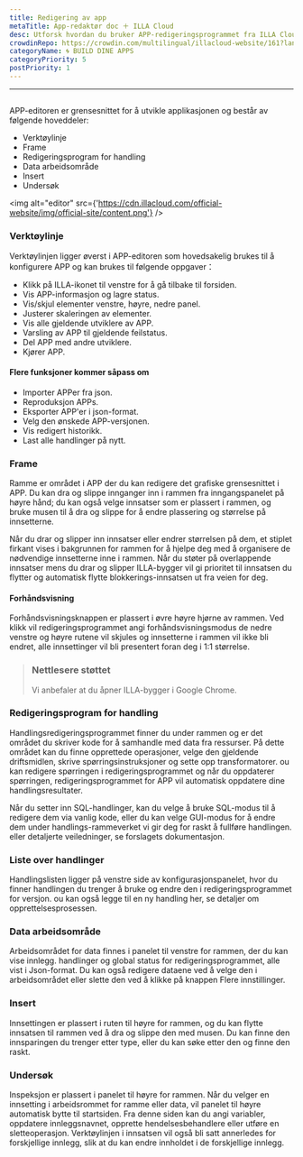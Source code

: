 ```yaml
---
title: Redigering av app
metaTitle: App-redaktør doc ＋ ILLA Cloud
desc: Utforsk hvordan du bruker APP-redigeringsprogrammet fra ILLA Cloud for å opprette og tilpasse applikasjonene dine ved hjelp av et brukervennlig grensesnitt
crowdinRepo: https://crowdin.com/multilingual/illacloud-website/161?languages=no&filter=basic&value=0
categoryName: 🌀 BUILD DINE APPS
categoryPriority: 5
postPriority: 1
---
```


* * *

## <h2 hidden>Appredaktør</h2>

APP-editoren er grensesnittet for å utvikle applikasjonen og består av følgende hoveddeler:

-   Verktøylinje
-   Frame
-   Redigeringsprogram for handling
-   Data arbeidsområde
-   Insert
-   Undersøk

<img alt="editor" src={'https://cdn.illacloud.com/official-website/img/official-site/content.png'} />

### Verktøylinje

Verktøylinjen ligger øverst i APP-editoren som hovedsakelig brukes til å konfigurere APP og kan brukes til følgende oppgaver：

-   Klikk på ILLA-ikonet til venstre for å gå tilbake til forsiden.
-   Vis APP-informasjon og lagre status.
-   Vis/skjul elementer venstre, høyre, nedre panel.
-   Justerer skaleringen av elementer.
-   Vis alle gjeldende utviklere av APP.
-   Varsling av APP til gjeldende feilstatus.
-   Del APP med andre utviklere.
-   Kjører APP.

#### Flere funksjoner kommer såpass om

-   Importer APPer fra json.
-   Reproduksjon APPs.
-   Eksporter APP'er i json-format.
-   Velg den ønskede APP-versjonen.
-   Vis redigert historikk.
-   Last alle handlinger på nytt.

[//]: # "[Image]"

### Frame

Ramme er området i APP der du kan redigere det grafiske grensesnittet i APP. Du kan dra og slippe innganger inn i rammen fra inngangspanelet på høyre hånd; du kan også velge innsatser som er plassert i rammen, og bruke musen til å dra og slippe for å endre plassering og størrelse på innsetterne.

Når du drar og slipper inn innsatser eller endrer størrelsen på dem, et stiplet firkant vises i bakgrunnen for rammen for å hjelpe deg med å organisere de nødvendige innsetterne inne i rammen. Når du støter på overlappende innsatser mens du drar og slipper ILLA-bygger vil gi prioritet til innsatsen du flytter og automatisk flytte blokkerings-innsatsen ut fra veien for deg.

#### Forhåndsvisning

Forhåndsvisningsknappen er plassert i øvre høyre hjørne av rammen. Ved klikk vil redigeringsprogrammet angi forhåndsvisningsmodus de nedre venstre og høyre rutene vil skjules og innsetterne i rammen vil ikke bli endret, alle innsettinger vil bli presentert foran deg i 1:1 størrelse.

> ### Nettlesere støttet
>
> Vi anbefaler at du åpner ILLA-bygger i Google Chrome.

### Redigeringsprogram for handling

Handlingsredigeringsprogrammet finner du under rammen og er det området du skriver kode for å samhandle med data fra ressurser. På dette området kan du finne opprettede operasjoner, velge den gjeldende driftsmidlen, skrive spørringsinstruksjoner og sette opp transformatorer. ou kan redigere spørringen i redigeringsprogrammet og når du oppdaterer spørringen, redigeringsprogrammet for APP vil automatisk oppdatere dine handlingsresultater.

Når du setter inn SQL-handlinger, kan du velge å bruke SQL-modus til å redigere dem via vanlig kode, eller du kan velge GUI-modus for å endre dem under handlings-rammeverket vi gir deg for raskt å fullføre handlingen. eller detaljerte veiledninger, se forslagets dokumentasjon.

### Liste over handlinger

Handlingslisten ligger på venstre side av konfigurasjonspanelet, hvor du finner handlingen du trenger å bruke og endre den i redigeringsprogrammet for versjon. ou kan også legge til en ny handling her, se detaljer om opprettelsesprosessen.

### Data arbeidsområde

Arbeidsområdet for data finnes i panelet til venstre for rammen, der du kan vise innlegg. handlinger og global status for redigeringsprogrammet, alle vist i Json-format. Du kan også redigere dataene ved å velge den i arbeidsområdet eller slette den ved å klikke på knappen Flere innstillinger.

### Insert

Innsettingen er plassert i ruten til høyre for rammen, og du kan flytte innsatsen til rammen ved å dra og slippe den med musen. Du kan finne den innsparingen du trenger etter type, eller du kan søke etter den og finne den raskt.

[//]: # "[Image]"

### Undersøk

Inspeksjon er plassert i panelet til høyre for rammen. Når du velger en innsetting i arbeidsrommet for ramme eller data, vil panelet til høyre automatisk bytte til startsiden. Fra denne siden kan du angi variabler, oppdatere innleggsnavnet, opprette hendelsesbehandlere eller utføre en sletteoperasjon. Verktøylinjen i innsatsen vil også bli satt annerledes for forskjellige innlegg, slik at du kan endre innholdet i de forskjellige innlegg.
